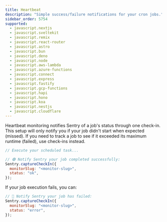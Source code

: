 ```yaml
---
title: Heartbeat
description: "Simple success/failure notifications for your cron jobs."
sidebar_order: 5754
supported:
  - javascript.nextjs
  - javascript.sveltekit
  - javascript.remix
  - javascript.react-router
  - javascript.astro
  - javascript.bun
  - javascript.deno
  - javascript.node
  - javascript.aws-lambda
  - javascript.azure-functions
  - javascript.connect
  - javascript.express
  - javascript.fastify
  - javascript.gcp-functions
  - javascript.hapi
  - javascript.hono
  - javascript.koa
  - javascript.nestjs
  - javascript.cloudflare
---
```


Heartbeat monitoring notifies Sentry of a job's status through one check-in. This setup will only notify you if your job didn't start when expected (missed). If you need to track a job to see if it exceeded its maximum runtime (failed), use check-ins instead.

```javascript
// Execute your scheduled task...

// 🟢 Notify Sentry your job completed successfully:
Sentry.captureCheckIn({
  monitorSlug: "<monitor-slug>",
  status: "ok",
});
```

If your job execution fails, you can:

```javascript
// 🔴 Notify Sentry your job has failed:
Sentry.captureCheckIn({
  monitorSlug: "<monitor-slug>",
  status: "error",
});
``` 